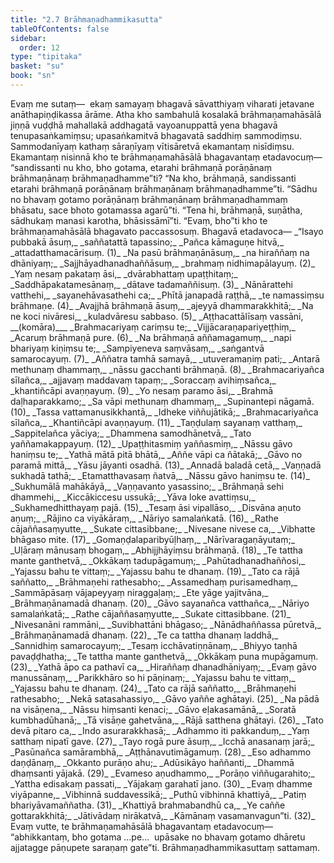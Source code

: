 ```yaml
---
title: "2.7 Brāhmaṇadhammikasutta"
tableOfContents: false
sidebar:
  order: 12
type: "tipitaka"
basket: "su"
book: "sn"
---
```



<DynamicBreadcrumb />

<Paragraph number="334" book="sn">
Evaṃ me sutaṃ—  ekaṃ samayaṃ bhagavā sāvatthiyaṃ viharati jetavane anāthapiṇḍikassa ārāme. Atha kho sambahulā kosalakā brāhmaṇamahāsālā jiṇṇā vuḍḍhā mahallakā addhagatā vayoanuppattā yena bhagavā tenupasaṅkamiṃsu; upasaṅkamitvā bhagavatā saddhiṃ sammodiṃsu. Sammodanīyaṃ kathaṃ sāraṇīyaṃ vītisāretvā ekamantaṃ nisīdiṃsu. Ekamantaṃ nisinnā kho te brāhmaṇamahāsālā bhagavantaṃ etadavocuṃ—  “sandissanti nu kho, bho gotama, etarahi brāhmaṇā porāṇānaṃ brāhmaṇānaṃ brāhmaṇadhamme”ti? “Na kho, brāhmaṇā, sandissanti etarahi brāhmaṇā porāṇānaṃ brāhmaṇānaṃ brāhmaṇadhamme”ti. “Sādhu no bhavaṃ gotamo porāṇānaṃ brāhmaṇānaṃ brāhmaṇadhammaṃ bhāsatu, sace bhoto gotamassa agarū”ti. “Tena hi, brāhmaṇā, suṇātha, sādhukaṃ manasi karotha, bhāsissāmī”ti. “Evaṃ, bho”ti kho te brāhmaṇamahāsālā bhagavato paccassosuṃ. Bhagavā etadavoca—
</Paragraph>

<Division number="287" book="sn">

<Paragraph number="335" type="verses" book="sn">
_“Isayo pubbakā āsuṃ,_  
_saññatattā tapassino;_  
_Pañca kāmaguṇe hitvā,_  
_attadatthamacārisuṃ. (1)_  

</Paragraph>

</Division>
<Division number="288" book="sn">

<Paragraph number="336" type="verses" book="sn">
_Na pasū brāhmaṇānāsuṃ,_  
_na hiraññaṃ na dhāniyaṃ;_  
_Sajjhāyadhanadhaññāsuṃ,_  
_brahmaṃ nidhimapālayuṃ. (2)_  

</Paragraph>

</Division>
<Division number="289" book="sn">

<Paragraph number="337" type="verses" book="sn">
_Yaṃ nesaṃ pakataṃ āsi,_  
_dvārabhattaṃ upaṭṭhitaṃ;_  
_Saddhāpakatamesānaṃ,_  
_dātave tadamaññisuṃ. (3)_  

</Paragraph>

</Division>
<Division number="290" book="sn">

<Paragraph number="338" type="verses" book="sn">
_Nānārattehi vatthehi,_  
_sayanehāvasathehi ca;_  
_Phītā janapadā raṭṭhā,_  
_te namassiṃsu brāhmaṇe. (4)_  

</Paragraph>

</Division>
<Division number="291" book="sn">

<Paragraph number="339" type="verses" book="sn">
_Avajjhā brāhmaṇā āsuṃ,_  
_ajeyyā dhammarakkhitā;_  
_Na ne koci nivāresi,_  
_kuladvāresu sabbaso. (5)_  

</Paragraph>

</Division>
<Division number="292" book="sn">

<Paragraph number="340" type="verses" book="sn">
_Aṭṭhacattālīsaṃ vassāni, __(komāra)___  
_Brahmacariyaṃ cariṃsu te;_  
_Vijjācaraṇapariyeṭṭhiṃ,_  
_Acaruṃ brāhmaṇā pure. (6)_  

</Paragraph>

</Division>
<Division number="293" book="sn">

<Paragraph number="341" type="verses" book="sn">
_Na brāhmaṇā aññamagamuṃ,_  
_napi bhariyaṃ kiṇiṃsu te;_  
_Sampiyeneva saṃvāsaṃ,_  
_saṅgantvā samarocayuṃ. (7)_  

</Paragraph>

</Division>
<Division number="294" book="sn">

<Paragraph number="342" type="verses" book="sn">
_Aññatra tamhā samayā,_  
_utuveramaṇiṃ pati;_  
_Antarā methunaṃ dhammaṃ,_  
_nāssu gacchanti brāhmaṇā. (8)_  

</Paragraph>

</Division>
<Division number="295" book="sn">

<Paragraph number="343" type="verses" book="sn">
_Brahmacariyañca sīlañca,_  
_ajjavaṃ maddavaṃ tapaṃ;_  
_Soraccaṃ avihiṃsañca,_  
_khantiñcāpi avaṇṇayuṃ. (9)_  

</Paragraph>

</Division>
<Division number="296" book="sn">

<Paragraph number="344" type="verses" book="sn">
_Yo nesaṃ paramo āsi,_  
_Brahmā daḷhaparakkamo;_  
_Sa vāpi methunaṃ dhammaṃ,_  
_Supinantepi nāgamā. (10)_  

</Paragraph>

</Division>
<Division number="297" book="sn">

<Paragraph number="345" type="verses" book="sn">
_Tassa vattamanusikkhantā,_  
_Idheke viññujātikā;_  
_Brahmacariyañca sīlañca,_  
_Khantiñcāpi avaṇṇayuṃ. (11)_  

</Paragraph>

</Division>
<Division number="298" book="sn">

<Paragraph number="346" type="verses" book="sn">
_Taṇḍulaṃ sayanaṃ vatthaṃ,_  
_Sappitelañca yāciya;_  
_Dhammena samodhānetvā,_  
_Tato yaññamakappayuṃ. (12)_  

</Paragraph>

</Division>
<Division number="299" book="sn">

<Paragraph number="347" type="verses" book="sn">
_Upaṭṭhitasmiṃ yaññasmiṃ,_  
_Nāssu gāvo haniṃsu te;_  
_Yathā mātā pitā bhātā,_  
_Aññe vāpi ca ñātakā;_  
_Gāvo no paramā mittā,_  
_Yāsu jāyanti osadhā. (13)_  

</Paragraph>

</Division>
<Division number="300" book="sn">

<Paragraph number="348" type="verses" book="sn">
_Annadā baladā cetā,_  
_Vaṇṇadā sukhadā tathā;_  
_Etamatthavasaṃ ñatvā,_  
_Nāssu gāvo haniṃsu te. (14)_  

</Paragraph>

</Division>
<Division number="301" book="sn">

<Paragraph number="349" type="verses" book="sn">
_Sukhumālā mahākāyā,_  
_Vaṇṇavanto yasassino;_  
_Brāhmaṇā sehi dhammehi,_  
_Kiccākiccesu ussukā;_  
_Yāva loke avattiṃsu,_  
_Sukhamedhitthayaṃ pajā. (15)_  

</Paragraph>

</Division>
<Division number="302" book="sn">

<Paragraph number="350" type="verses" book="sn">
_Tesaṃ āsi vipallāso,_  
_Disvāna aṇuto aṇuṃ;_  
_Rājino ca viyākāraṃ,_  
_Nāriyo samalaṅkatā. (16)_  

</Paragraph>

</Division>
<Division number="303" book="sn">

<Paragraph number="351" type="verses" book="sn">
_Rathe cājaññasaṃyutte,_  
_Sukate cittasibbane;_  
_Nivesane nivese ca,_  
_Vibhatte bhāgaso mite. (17)_  

</Paragraph>

</Division>
<Division number="304" book="sn">

<Paragraph number="352" type="verses" book="sn">
_Gomaṇḍalaparibyūḷhaṃ,_  
_Nārīvaragaṇāyutaṃ;_  
_Uḷāraṃ mānusaṃ bhogaṃ,_  
_Abhijjhāyiṃsu brāhmaṇā. (18)_  

</Paragraph>

</Division>
<Division number="305" book="sn">

<Paragraph number="353" type="verses" book="sn">
_Te tattha mante ganthetvā,_  
_Okkākaṃ tadupāgamuṃ;_  
_Pahūtadhanadhaññosi,_  
_Yajassu bahu te vittaṃ;_  
_Yajassu bahu te dhanaṃ. (19)_  

</Paragraph>

</Division>
<Division number="306" book="sn">

<Paragraph number="354" type="verses" book="sn">
_Tato ca rājā saññatto,_  
_Brāhmaṇehi rathesabho;_  
_Assamedhaṃ purisamedhaṃ,_  
_Sammāpāsaṃ vājapeyyaṃ niraggaḷaṃ;_  
_Ete yāge yajitvāna,_  
_Brāhmaṇānamadā dhanaṃ. (20)_  

</Paragraph>

</Division>
<Division number="307" book="sn">

<Paragraph number="355" type="verses" book="sn">
_Gāvo sayanañca vatthañca,_  
_Nāriyo samalaṅkatā;_  
_Rathe cājaññasaṃyutte,_  
_Sukate cittasibbane. (21)_  

</Paragraph>

</Division>
<Division number="308" book="sn">

<Paragraph number="356" type="verses" book="sn">
_Nivesanāni rammāni,_  
_Suvibhattāni bhāgaso;_  
_Nānādhaññassa pūretvā,_  
_Brāhmaṇānamadā dhanaṃ. (22)_  

</Paragraph>

</Division>
<Division number="309" book="sn">

<Paragraph number="357" type="verses" book="sn">
_Te ca tattha dhanaṃ laddhā,_  
_Sannidhiṃ samarocayuṃ;_  
_Tesaṃ icchāvatiṇṇānaṃ,_  
_Bhiyyo taṇhā pavaḍḍhatha;_  
_Te tattha mante ganthetvā,_  
_Okkākaṃ puna mupāgamuṃ. (23)_  

</Paragraph>

</Division>
<Division number="310" book="sn">

<Paragraph number="358" type="verses" book="sn">
_Yathā āpo ca pathavī ca,_  
_Hiraññaṃ dhanadhāniyaṃ;_  
_Evaṃ gāvo manussānaṃ,_  
_Parikkhāro so hi pāṇinaṃ;_  
_Yajassu bahu te vittaṃ,_  
_Yajassu bahu te dhanaṃ. (24)_  

</Paragraph>

</Division>
<Division number="311" book="sn">

<Paragraph number="359" type="verses" book="sn">
_Tato ca rājā saññatto,_  
_Brāhmaṇehi rathesabho;_  
_Nekā satasahassiyo,_  
_Gāvo yaññe aghātayi. (25)_  

</Paragraph>

</Division>
<Division number="312" book="sn">

<Paragraph number="360" type="verses" book="sn">
_Na pādā na visāṇena,_  
_Nāssu hiṃsanti kenaci;_  
_Gāvo eḷakasamānā,_  
_Soratā kumbhadūhanā;_  
_Tā visāṇe gahetvāna,_  
_Rājā satthena ghātayi. (26)_  

</Paragraph>

</Division>
<Division number="313" book="sn">

<Paragraph number="361" type="verses" book="sn">
_Tato devā pitaro ca,_  
_Indo asurarakkhasā;_  
_Adhammo iti pakkanduṃ,_  
_Yaṃ satthaṃ nipatī gave. (27)_  

</Paragraph>

</Division>
<Division number="314" book="sn">

<Paragraph number="362" type="verses" book="sn">
_Tayo rogā pure āsuṃ,_  
_Icchā anasanaṃ jarā;_  
_Pasūnañca samārambhā,_  
_Aṭṭhānavutimāgamuṃ. (28)_  

</Paragraph>

</Division>
<Division number="315" book="sn">

<Paragraph number="363" type="verses" book="sn">
_Eso adhammo daṇḍānaṃ,_  
_Okkanto purāṇo ahu;_  
_Adūsikāyo haññanti,_  
_Dhammā dhaṃsanti yājakā. (29)_  

</Paragraph>

</Division>
<Division number="316" book="sn">

<Paragraph number="364" type="verses" book="sn">
_Evameso aṇudhammo,_  
_Porāṇo viññugarahito;_  
_Yattha edisakaṃ passati,_  
_Yājakaṃ garahatī jano. (30)_  

</Paragraph>

</Division>
<Division number="317" book="sn">

<Paragraph number="365" type="verses" book="sn">
_Evaṃ dhamme viyāpanne,_  
_Vibhinnā suddavessikā;_  
_Puthū vibhinnā khattiyā,_  
_Patiṃ bhariyāvamaññatha. (31)_  

</Paragraph>

</Division>
<Division number="318" book="sn">

<Paragraph number="366" type="verses" book="sn">
_Khattiyā brahmabandhū ca,_  
_Ye caññe gottarakkhitā;_  
_Jātivādaṃ nirākatvā,_  
_Kāmānaṃ vasamanvagun”ti. (32)_  

</Paragraph>

<Paragraph number="367" book="sn">
Evaṃ vutte, te brāhmaṇamahāsālā bhagavantaṃ etadavocuṃ—  “abhikkantaṃ, bho gotama …pe…  upāsake no bhavaṃ gotamo dhāretu ajjatagge pāṇupete saraṇaṃ gate”ti.

</Paragraph>
</Division>

<Paragraph number="368" type="center" book="sn">
Brāhmaṇadhammikasuttaṃ sattamaṃ.
</Paragraph>